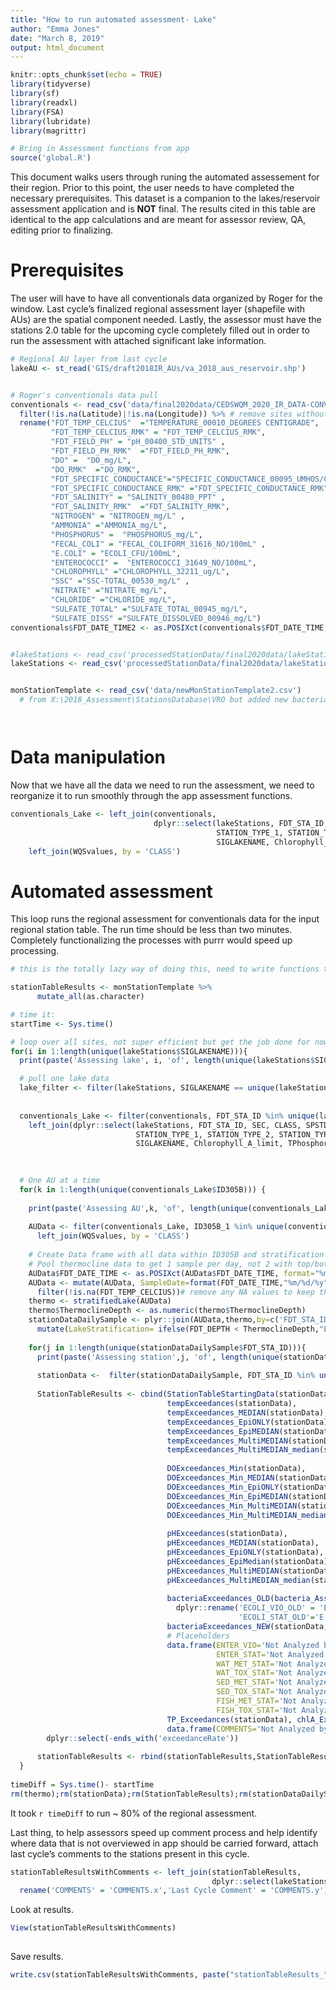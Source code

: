 ```yaml
---
title: "How to run automated assessment- Lake"
author: "Emma Jones"
date: "March 8, 2019"
output: html_document
---
```


```r
knitr::opts_chunk$set(echo = TRUE)
library(tidyverse)
library(sf)
library(readxl)
library(FSA)
library(lubridate)
library(magrittr)

# Bring in Assessment functions from app
source('global.R')
```

This document walks users through runing the automated assessement for their region. Prior to this point, the user needs to have completed the necessary prerequisites. This dataset is a companion to the lakes/reservoir assessment application and is **NOT** final. The results cited in this table are identical to the app calculations and are meant for assessor review, QA, editing prior to finalizing.

# Prerequisites
The user will have to have all conventionals data organized by Roger for the window.  Last cycle's finalized regional assessment layer (shapefile with AUs) are the spatial component needed. Lastly, the assessor must have the stations 2.0 table for the upcoming cycle completely filled out in order to run the assessment with attached significant lake information. 

```r
# Regional AU layer from last cycle
lakeAU <- st_read('GIS/draft2018IR_AUs/va_2018_aus_reservoir.shp')


# Roger's conventionals data pull
conventionals <- read_csv('data/final2020data/CEDSWQM_2020_IR_DATA-CONVENTIONALS_20190305.csv') %>%
  filter(!is.na(Latitude)|!is.na(Longitude)) %>% # remove sites without coordinates
  rename("FDT_TEMP_CELCIUS"  ="TEMPERATURE_00010_DEGREES CENTIGRADE",
         "FDT_TEMP_CELCIUS_RMK" = "FDT_TEMP_CELCIUS_RMK",  
         "FDT_FIELD_PH" = "pH_00400_STD_UNITS" ,          
         "FDT_FIELD_PH_RMK"  ="FDT_FIELD_PH_RMK", 
         "DO" =  "DO_mg/L",       
         "DO_RMK"  ="DO_RMK",    
         "FDT_SPECIFIC_CONDUCTANCE"="SPECIFIC_CONDUCTANCE_00095_UMHOS/CM @ 25C",    
         "FDT_SPECIFIC_CONDUCTANCE_RMK" ="FDT_SPECIFIC_CONDUCTANCE_RMK" ,
         "FDT_SALINITY" = "SALINITY_00480_PPT" ,            
         "FDT_SALINITY_RMK"  ="FDT_SALINITY_RMK",  
         "NITROGEN" = "NITROGEN_mg/L" ,                    
         "AMMONIA" ="AMMONIA_mg/L",
         "PHOSPHORUS" =  "PHOSPHORUS_mg/L",
         "FECAL_COLI" = "FECAL_COLIFORM_31616_NO/100mL" ,
         "E.COLI" = "ECOLI_CFU/100mL",                       
         "ENTEROCOCCI" =  "ENTEROCOCCI_31649_NO/100mL",
         "CHLOROPHYLL" ="CHLOROPHYLL_32211_ug/L",                
         "SSC" ="SSC-TOTAL_00530_mg/L" , 
         "NITRATE" ="NITRATE_mg/L", 
         "CHLORIDE" ="CHLORIDE_mg/L",
         "SULFATE_TOTAL" ="SULFATE_TOTAL_00945_mg/L",              
         "SULFATE_DISS" ="SULFATE_DISSOLVED_00946_mg/L")
conventionals$FDT_DATE_TIME2 <- as.POSIXct(conventionals$FDT_DATE_TIME, format="%m/%d/%Y %H:%M")


#lakeStations <- read_csv('processedStationData/final2020data/lakeStations2020_SWRO.csv')
lakeStations <- read_csv('processedStationData/final2020data/lakeStations2020_BRRO.csv')


monStationTemplate <- read_csv('data/newMonStationTemplate2.csv')
  # from X:\2018_Assessment\StationsDatabase\VRO but added new bacteria columns




```


# Data manipulation

Now that we have all the data we need to run the assessment, we need to reorganize it to run smoothly through the app assessment functions. 

```r

conventionals_Lake <- left_join(conventionals,
                                dplyr::select(lakeStations, FDT_STA_ID, SEC, CLASS, SPSTDS,PWS, ID305B_1, ID305B_2, ID305B_3,
                                              STATION_TYPE_1, STATION_TYPE_2, STATION_TYPE_3, ID305B, SEC187, SIG_LAKE, USE,
                                              SIGLAKENAME, Chlorophyll_A_limit, TPhosphorus_limit, Assess_TYPE), by='FDT_STA_ID') %>%
    left_join(WQSvalues, by = 'CLASS') 


```


# Automated assessment

This loop runs the regional assessment for conventionals data for the input regional station table. The run time should be less than two minutes. Completely functionalizing the processes with purrr would speed up processing.

```r
# this is the totally lazy way of doing this, need to write functions to process faster

stationTableResults <- monStationTemplate %>%
      mutate_all(as.character) 

# time it:
startTime <- Sys.time()

# loop over all sites, not super efficient but get the job done for now
for(i in 1:length(unique(lakeStations$SIGLAKENAME))){
  print(paste('Assessing lake', i, 'of', length(unique(lakeStations$SIGLAKENAME)), sep=' '))

  # pull one lake data
  lake_filter <- filter(lakeStations, SIGLAKENAME == unique(lakeStations$SIGLAKENAME)[i])
  
  
  conventionals_Lake <- filter(conventionals, FDT_STA_ID %in% unique(lake_filter$FDT_STA_ID)) %>%
    left_join(dplyr::select(lakeStations, FDT_STA_ID, SEC, CLASS, SPSTDS,PWS, ID305B_1, ID305B_2, ID305B_3,
                            STATION_TYPE_1, STATION_TYPE_2, STATION_TYPE_3, ID305B, SEC187, SIG_LAKE, USE,
                            SIGLAKENAME, Chlorophyll_A_limit, TPhosphorus_limit, Assess_TYPE), by='FDT_STA_ID')

  
  
  # One AU at a time
  for(k in 1:length(unique(conventionals_Lake$ID305B))) {
    
    print(paste('Assessing AU',k, 'of', length(unique(conventionals_Lake$ID305B)), sep=' '))
    
    AUData <- filter(conventionals_Lake, ID305B_1 %in% unique(conventionals_Lake$ID305B)[k])  %>% 
      left_join(WQSvalues, by = 'CLASS') 
    
    # Create Data frame with all data within ID305B and stratification information
    # Pool thermocline data to get 1 sample per day, not 2 with top/bottom time difference
    AUData$FDT_DATE_TIME <- as.POSIXct(AUData$FDT_DATE_TIME, format="%m/%d/%Y %H:%M")
    AUData <- mutate(AUData, SampleDate=format(FDT_DATE_TIME,"%m/%d/%y"))%>% # Separate sampling events by day
      filter(!is.na(FDT_TEMP_CELCIUS))# remove any NA values to keep thermocline function happy
    thermo <- stratifiedLake(AUData)
    thermo$ThermoclineDepth <- as.numeric(thermo$ThermoclineDepth)
    stationDataDailySample <- plyr::join(AUData,thermo,by=c('FDT_STA_ID','SampleDate')) %>%
      mutate(LakeStratification= ifelse(FDT_DEPTH < ThermoclineDepth,"Epilimnion","Hypolimnion"))
    
    for(j in 1:length(unique(stationDataDailySample$FDT_STA_ID))){
      print(paste('Assessing station',j, 'of', length(unique(stationDataDailySample$FDT_STA_ID)), sep=' '))
      
      stationData <-  filter(stationDataDailySample, FDT_STA_ID %in% unique(stationDataDailySample$FDT_STA_ID)[j])
      
      StationTableResults <- cbind(StationTableStartingData(stationData), 
                                   tempExceedances(stationData),
                                   tempExceedances_MEDIAN(stationData),
                                   tempExceedances_EpiONLY(stationData),
                                   tempExceedances_EpiMEDIAN(stationData),
                                   tempExceedances_MultiMEDIAN(stationDataDailySample),
                                   tempExceedances_MultiMEDIAN_median(stationDataDailySample),
                                   
                                   DOExceedances_Min(stationData),
                                   DOExceedances_Min_MEDIAN(stationData),
                                   DOExceedances_Min_EpiONLY(stationData),
                                   DOExceedances_Min_EpiMEDIAN(stationData),
                                   DOExceedances_Min_MultiMEDIAN(stationDataDailySample),
                                   DOExceedances_Min_MultiMEDIAN_median(stationDataDailySample),
                                   
                                   pHExceedances(stationData),
                                   pHExceedances_MEDIAN(stationData),
                                   pHExceedances_EpiONLY(stationData),
                                   pHExceedances_EpiMedian(stationData),
                                   pHExceedances_MultiMEDIAN(stationDataDailySample),
                                   pHExceedances_MultiMEDIAN_median(stationDataDailySample),
                                   
                                   bacteriaExceedances_OLD(bacteria_Assessment_OLD(stationData, 'E.COLI', 126, 235),'E.COLI') %>% 
                                     dplyr::rename('ECOLI_VIO_OLD' = 'E.COLI_VIO', 'ECOLI_SAMP_OLD'='E.COLI_SAMP',
                                                   'ECOLI_STAT_OLD'='E.COLI_STAT'),
                                   bacteriaExceedances_NEW(stationData,'E.COLI', 10, 410, 126),
                                   # Placeholders
                                   data.frame(ENTER_VIO='Not Analyzed by App', ENTER_SAMP='Not Analyzed by App', 
                                              ENTER_STAT='Not Analyzed by App', WAT_MET_VIO='Not Analyzed by App', 
                                              WAT_MET_STAT='Not Analyzed by App', WAT_TOX_VIOv='Not Analyzed by App',
                                              WAT_TOX_STAT='Not Analyzed by App', SED_MET_VIO='Not Analyzed by App', 
                                              SED_MET_STAT='Not Analyzed by App', SED_TOX_VIO='Not Analyzed by App', 
                                              SED_TOX_STAT='Not Analyzed by App', FISH_MET_VIO='Not Analyzed by App',
                                              FISH_MET_STAT='Not Analyzed by App', FISH_TOX_VIO='Not Analyzed by App',
                                              FISH_TOX_STAT='Not Analyzed by App', BENTHIC_STAT='Not Analyzed by App'),
                                   TP_Exceedances(stationData), chlA_Exceedances(stationData, lakeStations),
                                   data.frame(COMMENTS='Not Analyzed by App') ) %>%
        dplyr::select(-ends_with('exceedanceRate'))
      
      stationTableResults <- rbind(stationTableResults,StationTableResults)   }   }
  }
  
timeDiff = Sys.time()- startTime
rm(thermo);rm(stationData);rm(StationTableResults);rm(stationDataDailySample);rm(lake_filter);rm(conventionals_Lake);rm(AUData)
```


It took `r timeDiff` to run ~ 80% of the regional assessment.


Last thing, to help assessors speed up comment process and help identify where data that is not overviewed in app should be carried forward, attach last cycle's comments to the stations present in this cycle.

```r
stationTableResultsWithComments <- left_join(stationTableResults, 
                                             dplyr::select(lakeStations, STATION_ID, COMMENTS), by = 'STATION_ID') %>%
  rename('COMMENTS' = 'COMMENTS.x','Last Cycle Comment' = 'COMMENTS.y')
```



Look at results.
```r
View(stationTableResultsWithComments)
       
```

Save results.
```r
write.csv(stationTableResultsWithComments, paste("stationTableResults_",unique(lakeStations$REGION),'_',Sys.Date(),".csv",sep=''), row.names = FALSE, na="")
```



